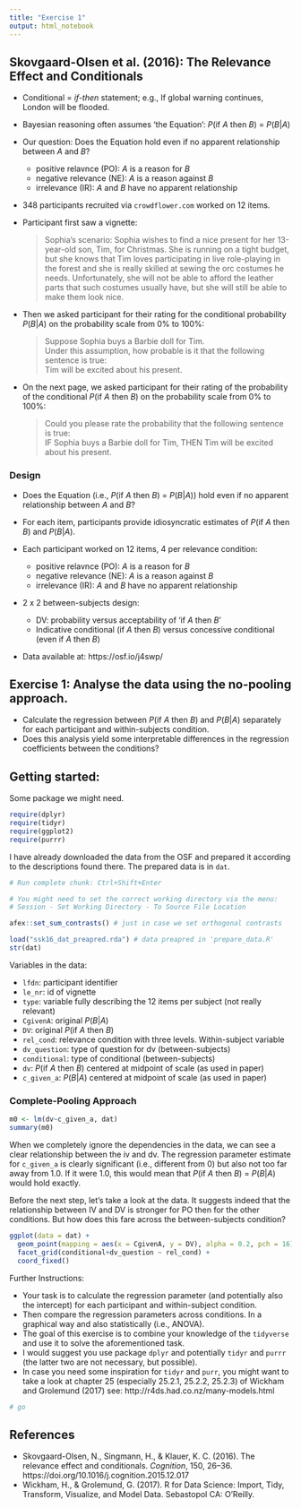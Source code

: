 ```yaml
---
title: "Exercise 1"
output: html_notebook
---
```


## Skovgaard-Olsen et al. (2016): The Relevance Effect and Conditionals

- Conditional = *if-then* statement; e.g., If global warning continues, London will be flooded.
- Bayesian reasoning often assumes 'the Equation': *P*(if *A* then *B*) = *P*(*B*|*A*)
- Our question: Does the Equation hold even if no apparent relationship between *A* and *B*? 
  - positive relavnce (PO): *A* is a reason for *B* 
  - negative relevance (NE): *A* is a reason against *B* 
  - irrelevance (IR): *A* and *B* have no apparent relationship 

- 348 participants recruited via `crowdflower.com` worked on 12 items.

- Participant first saw a vignette:
  
  > Sophia’s scenario: Sophia wishes to find a nice present for her 13-year-old son, Tim, for Christmas. She is running on a tight budget, but she knows that Tim loves participating in live role-playing in the forest and she is really skilled at sewing the orc costumes he needs. Unfortunately, she will not be able to afford the leather parts that such costumes usually have, but she will still be able to make them look nice.

- Then we asked participant for their rating for the conditional probability *P*(*B*|*A*) on the probability scale from 0% to 100%:

  > Suppose Sophia buys a Barbie doll for Tim.   
  > Under this assumption, how probable is it that the following sentence is true:   
  > Tim will be excited about his present.

- On the next page, we asked participant for their rating of the probability of the conditional *P*(if *A* then *B*) on the probability scale from 0% to 100%:

  > Could you please rate the probability that the following sentence is true:   
  > IF Sophia buys a Barbie doll for Tim, THEN Tim will be excited about his present.

### Design

- Does the Equation (i.e., *P*(if *A* then *B*) = *P*(*B*|*A*)) hold even if no apparent relationship between *A* and *B*? 

- For each item, participants provide idiosyncratic estimates of *P*(if *A* then *B*) and *P*(*B*|*A*).
- Each participant worked on 12 items, 4 per relevance condition:
  - positive relavnce (PO): *A* is a reason for *B* 
  - negative relevance (NE): *A* is a reason against *B* 
  - irrelevance (IR): *A* and *B* have no apparent relationship 

- 2 x 2 between-subjects design:
  - DV: probability versus acceptability of 'if *A* then *B*'
  - Indicative conditional (if *A* then *B*) versus concessive conditional (even if *A* then *B*)
  
- Data available at: https://osf.io/j4swp/

## Exercise 1: Analyse the data using the no-pooling approach.
- Calculate the regression between *P*(if *A* then *B*) and *P*(*B*|*A*) separately for each participant and within-subjects condition.
- Does this analysis yield some interpretable differences in the regression coefficients between the conditions?

## Getting started:

Some package we might need.
```r
require(dplyr)
require(tidyr)
require(ggplot2)
require(purrr)

```

I have already downloaded the data from the OSF and prepared it according to the descriptions found there. The prepared data is in `dat`.

```r
# Run complete chunk: Ctrl+Shift+Enter

# You might need to set the correct working directory via the menu: 
# Session - Set Working Directory - To Source File Location

afex::set_sum_contrasts() # just in case we set orthogonal contrasts

load("ssk16_dat_preapred.rda") # data preapred in 'prepare_data.R'
str(dat)

```

Variables in the data:

- `lfdn`: participant identifier
- `le_nr`: id of vignette
- `type`: variable fully describing the 12 items per subject (not really relevant)
- `CgivenA`: original *P*(*B*|*A*)
- `DV`: original *P*(if *A* then *B*)
- `rel_cond`: relevance condition with three levels. Within-subject variable
- `dv_question`: type of question for dv (between-subjects)
- `conditional`: type of conditional (between-subjects)
- `dv`: *P*(if *A* then *B*) centered at midpoint of scale (as used in paper)
- `c_given_a`: *P*(*B*|*A*) centered at midpoint of scale (as used in paper)

### Complete-Pooling Approach



```r
m0 <- lm(dv~c_given_a, dat)
summary(m0)
```

When we completely ignore the dependencies in the data, we can see a clear relationship between the iv and dv. The regression parameter estimate for `c_given_a` is clearly significant (i.e., different from 0) but also not too far away from 1.0. If it were 1.0, this would mean that *P*(if *A* then *B*) = *P*(*B*|*A*) would hold exactly.

Before the next step, let's take a look at the data. It suggests indeed that the relationship between IV and DV is stronger for PO then for the other conditions. But how does this fare across the between-subjects condition?

```r
ggplot(data = dat) + 
  geom_point(mapping = aes(x = CgivenA, y = DV), alpha = 0.2, pch = 16) + 
  facet_grid(conditional+dv_question ~ rel_cond) + 
  coord_fixed()
```


Further Instructions:  

- Your task is to calculate the regression parameter (and potentially also the intercept) for each participant and within-subject condition.
- Then compare the regression parameters across conditions. In a graphical way and also statistically (i.e., ANOVA).
- The goal of this exercise is to combine your knowledge of the `tidyverse` and use it to solve the aforementioned task.
- I would suggest you use package `dplyr` and potentially `tidyr` and `purrr` (the latter two are not necessary, but possible).
- In case you need some inspiration for `tidyr` and `purr`, you might want to take a look at chapter 25 (especially 25.2.1, 25.2.2, 25.2.3) of Wickham and Grolemund (2017) see: http://r4ds.had.co.nz/many-models.html


```r
# go
```

## References 
- Skovgaard-Olsen, N., Singmann, H., & Klauer, K. C. (2016). The relevance effect and conditionals. *Cognition*, 150, 26–36. https://doi.org/10.1016/j.cognition.2015.12.017
- Wickham, H., & Grolemund, G. (2017). R for Data Science: Import, Tidy, Transform, Visualize, and Model Data. Sebastopol  CA: O’Reilly.

